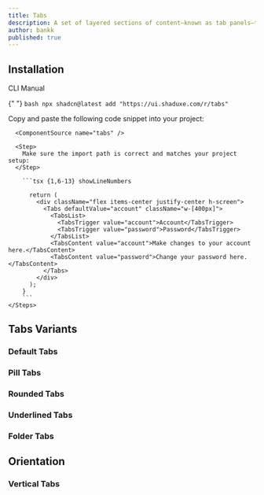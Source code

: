 ```yaml
---
title: Tabs
description: A set of layered sections of content—known as tab panels—that are displayed one at a time.
author: bankk
published: true
---
```


## Installation

<Tabs defaultValue="cli">
  <TabsList>
    <TabsTrigger value="cli">CLI</TabsTrigger>
    <TabsTrigger value="manual">Manual</TabsTrigger>
  </TabsList>

{" "}
<TabsContent value="cli">
  ```bash npx shadcn@latest add "https://ui.shaduxe.com/r/tabs" ```
</TabsContent>

  <TabsContent value="manual">
    <Steps>
      <Step title="Copy the Code">
        Copy and paste the following code snippet into your project:
      </Step>

      <ComponentSource name="tabs" />

      <Step>
        Make sure the import path is correct and matches your project setup:
      </Step>

        ```tsx {1,6-13} showLineNumbers

          return (
            <div className="flex items-center justify-center h-screen">
              <Tabs defaultValue="account" className="w-[400px]">
                <TabsList>
                  <TabsTrigger value="account">Account</TabsTrigger>
                  <TabsTrigger value="password">Password</TabsTrigger>
                </TabsList>
                <TabsContent value="account">Make changes to your account here.</TabsContent>
                <TabsContent value="password">Change your password here.</TabsContent>
              </Tabs>
            </div>
          );
        }
        ```
    </Steps>

  </TabsContent>
</Tabs>

## Tabs Variants

### Default Tabs

<ComponentPreview name="tabs-default-example" />

### Pill Tabs

<ComponentPreview name="tabs-pill-example" />

### Rounded Tabs

<ComponentPreview name="tabs-rounded-example" />

### Underlined Tabs

<ComponentPreview name="tabs-underline-example" />

### Folder Tabs

<ComponentPreview name="tabs-folder-example" />

## Orientation

### Vertical Tabs

<ComponentPreview name="tabs-vertical-example" />
